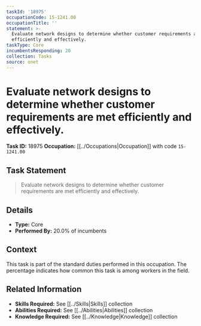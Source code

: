 ```yaml
---
taskId: '18975'
occupationCode: 15-1241.00
occupationTitle: ''
statement: >-
  Evaluate network designs to determine whether customer requirements are met
  efficiently and effectively.
taskType: Core
incumbentsResponding: 20
collection: Tasks
source: onet
---
```

# Evaluate network designs to determine whether customer requirements are met efficiently and effectively.

**Task ID:** 18975
**Occupation:** [[../Occupations|Occupation]] with code `15-1241.00`

## Task Statement

> Evaluate network designs to determine whether customer requirements are met efficiently and effectively.

## Details

- **Type:** Core
- **Performed By:** 20.0% of incumbents

## Context

This task is part of the standard duties performed in this occupation. The percentage indicates how common this task is among workers in the field.

## Related Information

- **Skills Required:** See [[../Skills|Skills]] collection
- **Abilities Required:** See [[../Abilities|Abilities]] collection
- **Knowledge Required:** See [[../Knowledge|Knowledge]] collection
